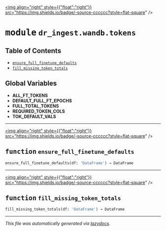 
<a href="https://github.com/drothermel/dr_ingest/blob/main/dr_ingest/wandb/tokens#L0"><img align="right" style={{"float":"right"}} src="https://img.shields.io/badge/-source-cccccc?style=flat-square" /></a>

# <kbd>module</kbd> `dr_ingest.wandb.tokens`



## Table of Contents
- [`ensure_full_finetune_defaults`](./dr_ingest.wandb.tokens#function-ensure-full-finetune-defaults)
- [`fill_missing_token_totals`](./dr_ingest.wandb.tokens#function-fill-missing-token-totals)


**Global Variables**
---------------
- **ALL_FT_TOKENS**
- **DEFAULT_FULL_FT_EPOCHS**
- **FULL_TOTAL_TOKENS**
- **REQUIRED_TOKEN_COLS**
- **TOK_DEFAULT_VALS**

---

<a href="https://github.com/drothermel/dr_ingest/blob/main/dr_ingest/wandb/tokens/ensure_full_finetune_defaults#L19"><img align="right" style={{"float":"right"}} src="https://img.shields.io/badge/-source-cccccc?style=flat-square" /></a>

## <kbd>function</kbd> `ensure_full_finetune_defaults`

```python
ensure_full_finetune_defaults(df: 'DataFrame') → DataFrame
```





---

<a href="https://github.com/drothermel/dr_ingest/blob/main/dr_ingest/wandb/tokens/fill_missing_token_totals#L31"><img align="right" style={{"float":"right"}} src="https://img.shields.io/badge/-source-cccccc?style=flat-square" /></a>

## <kbd>function</kbd> `fill_missing_token_totals`

```python
fill_missing_token_totals(df: 'DataFrame') → DataFrame
```







---

_This file was automatically generated via [lazydocs](https://github.com/ml-tooling/lazydocs)._
